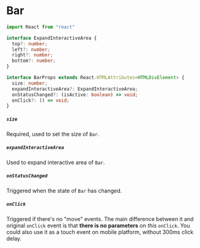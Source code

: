 # Bar

```typescript
import React from "react"

interface ExpandInteractiveArea {
  top?: number;
  left?: number;
  right?: number;
  bottom?: number;
}

interface BarProps extends React.HTMLAttributes<HTMLDivElement> {
  size: number;
  expandInteractiveArea?: ExpandInteractiveArea;
  onStatusChanged?: (isActive: boolean) => void;
  onClick?: () => void;
}
```

##### `size`

Required, used to set the size of `Bar`.

##### `expandInteractiveArea`

Used to expand interactive area of `Bar`.

##### `onStatusChanged`

Triggered when the state of `Bar` has changed.

##### `onClick`

Triggered if there's no "move" events. The main difference between it and original `onClick` event is that **there is no parameters** on _this_ `onClick`. You could also use it as a touch event on mobile platform, without 300ms click delay.
